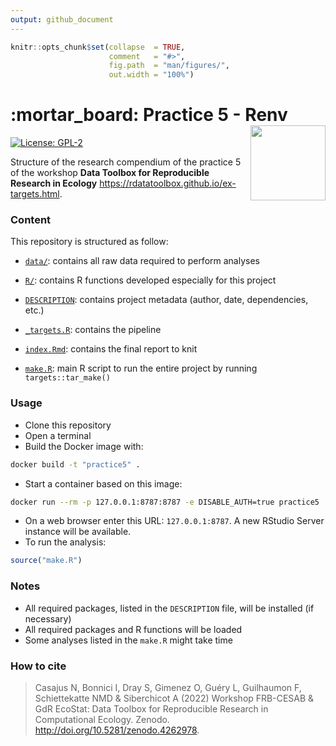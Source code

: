 ```yaml
---
output: github_document
---
```


<!-- README.md is generated from README.Rmd. Please edit that file -->


```r
knitr::opts_chunk$set(collapse  = TRUE,
                      comment   = "#>",
                      fig.path  = "man/figures/",
                      out.width = "100%")
```



# :mortar_board: Practice 5 - Renv <img src="https://raw.githubusercontent.com/rdatatoolbox/course-compendium/main/img/compendium-logo.png"  align="right" style="float:right; height:120px;"/>


<!-- badges: start -->
[![License: GPL-2](https://img.shields.io/badge/License-GPL%20v2-blue.svg)](https://choosealicense.com/licenses/gpl-2.0/)
<!-- badges: end -->


Structure of the research compendium of the practice 5 of the workshop 
**Data Toolbox for Reproducible Research in Ecology** <https://rdatatoolbox.github.io/ex-targets.html>.



### Content

This repository is structured as follow:

- [`data/`](https://github.com/rdatatoolbox/practice5/tree/master/data):
contains all raw data required to perform analyses

- [`R/`](https://github.com/rdatatoolbox/practice5/tree/master/R):
contains R functions developed especially for this project

- [`DESCRIPTION`](https://github.com/rdatatoolbox/practice5/tree/master/DESCRIPTION):
contains project metadata (author, date, dependencies, etc.)

- [`_targets.R`](https://github.com/rdatatoolbox/practice5/tree/master/_targets.R):
contains the pipeline

- [`index.Rmd`](https://github.com/rdatatoolbox/practice5/tree/master/index.Rmd):
contains the final report to knit

- [`make.R`](https://github.com/rdatatoolbox/practice5/tree/master/make.R):
main R script to run the entire project by running `targets::tar_make()`



### Usage

- Clone this repository
- Open a terminal
- Build the Docker image with:

```sh
docker build -t "practice5" .
```

- Start a container based on this image:

```sh
docker run --rm -p 127.0.0.1:8787:8787 -e DISABLE_AUTH=true practice5
```

- On a web browser enter this URL: `127.0.0.1:8787`. A new RStudio Server
instance will be available.
- To run the analysis:

```r
source("make.R")
```



### Notes

- All required packages, listed in the `DESCRIPTION` file, will be installed (if necessary)
- All required packages and R functions will be loaded
- Some analyses listed in the `make.R` might take time



### How to cite

> Casajus N, Bonnici I, Dray S, Gimenez O, Guéry L, Guilhaumon F, Schiettekatte NMD & Siberchicot A (2022) Workshop FRB-CESAB & GdR EcoStat: Data Toolbox for Reproducible Research in Computational Ecology. Zenodo. <http://doi.org/10.5281/zenodo.4262978>.

